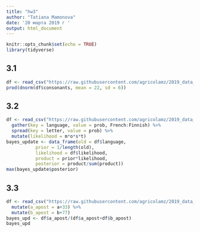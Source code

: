 ---
title: "hw3"
author: "Tatiana Mamonova"
date: '20 марта 2019 г '
output: html_document
---

```{r setup, include=FALSE}
knitr::opts_chunk$set(echo = TRUE)
library(tidyverse)
```

## 3.1
```{r }
df <- read_csv("https://raw.githubusercontent.com/agricolamz/2019_data_analysis_for_linguists/master/data/students/tatianamamonova/hw3_Bayesian_inference/hw3_phoible.csv")
prod(dnorm(df$consonants, mean = 22, sd = 6))
```

## 3.2

```{r pressure, echo=FALSE}
df <- read_csv("https://raw.githubusercontent.com/agricolamz/2019_data_analysis_for_linguists/master/data/letter_frequency.csv")%>% 
  gather(key = language, value = prob, French:Finnish) %>% 
  spread(key = letter, value = prob) %>% 
  mutate(likelihood = m*o*s*t)
bayes_update <- data_frame(old = df$language,
           prior = 1/length(old),
           likelihood = df$likelihood,
           product = prior*likelihood,
           posterior = product/sum(product))
max(bayes_update$posterior)

```
## 3.3
```{r}
df <- read_csv("https://raw.githubusercontent.com/agricolamz/2019_data_analysis_for_linguists/master/data/students/tatianamamonova/hw3_Bayesian_inference/hw3_task_3.csv") %>% 
  mutate(a_apost = a+33) %>% 
  mutate(b_apost = b+77)
bayes_upd <- df$a_apost/(df$a_apost+df$b_apost)
bayes_upd
```